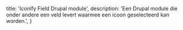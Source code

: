  title: 'Iconify Field Drupal module',
  description:
    'Een Drupal module die onder andere een veld levert waarmee een icoon geselecteerd kan worden.',
}
